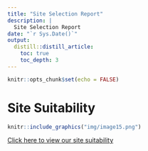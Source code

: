 ```yaml
---
title: "Site Selection Report"
description: |
  Site Selection Report
date: "`r Sys.Date()`"
output:
  distill::distill_article:
    toc: true
    toc_depth: 3
---
```


```r
knitr::opts_chunk$set(echo = FALSE)
```
# Site Suitability
```r
knitr::include_graphics("img/image15.png")
```
<a href="https://smt201-g1t11-site.netlify.app" target="_blank">Click here to view our site suitability</a>
